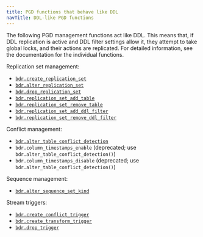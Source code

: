 ```yaml
---
title: PGD functions that behave like DDL
navTitle: DDL-like PGD functions
---
```


The following PGD management functions act like DDL. This means that, if DDL
replication is active and DDL filter settings allow it, they
attempt to take global locks, and their actions are replicated. For detailed
information, see the documentation for the individual functions.

Replication set management:

-   [`bdr.create_replication_set`](/pgd/5/reference/repsets-management#bdrcreate_replication_set)
-   [`bdr.alter_replication_set`](/pgd/5/reference/repsets-management#bdralter_replication_set)
-   [`bdr.drop_replication_set`](/pgd/5/reference/repsets-management#bdrdrop_replication_set)
-   [`bdr.replication_set_add_table`](/pgd/5/reference/repsets-membership#bdrreplication_set_add_table)
-   [`bdr.replication_set_remove_table`](/pgd/5/reference/repsets-membership#bdrreplication_set_remove_table)
-   [`bdr.replication_set_add_ddl_filter`](/pgd/5/reference/repsets-ddl-filtering#bdrreplication_set_add_ddl_filter)
-   [`bdr.replication_set_remove_ddl_filter`](/pgd/5/reference/repsets-ddl-filtering#bdrreplication_set_remove_ddl_filter)

Conflict management:

-   [`bdr.alter_table_conflict_detection`](../reference/conflict_functions/#bdralter_table_conflict_detection)
-   `bdr.column_timestamps_enable` (deprecated; use `bdr.alter_table_conflict_detection()`)
-   `bdr.column_timestamps_disable` (deprecated; use `bdr.alter_table_conflict_detection()`)

Sequence management:

-   [`bdr.alter_sequence_set_kind`](/pgd/5/reference/sequences#bdralter_sequence_set_kind)

Stream triggers:

-   [`bdr.create_conflict_trigger`](/pgd/5/reference/streamtriggers/interfaces#bdrcreate_conflict_trigger)
-   [`bdr.create_transform_trigger`](/pgd/5/reference/streamtriggers/interfaces#bdrcreate_transform_trigger)
-   [`bdr.drop_trigger`](/pgd/5/reference/streamtriggers/interfaces#bdrdrop_trigger)
